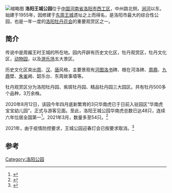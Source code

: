 [[File:王城公园_-_panoramio.jpg|缩略图]]
'''洛阳王城公园'''位于[[中国|中国]][[河南省|河南省]][[洛阳市|洛阳市]][[西工区|西工区]]，中州路北侧，[[涧河_(洛河)|涧河]]以东。始建于1955年，因修建于[[东周|东周]][[东周王城|王城]]遗址之上而得名，是洛阳市最大的综合性公园，也是一年一度的[[洛阳牡丹花会|洛阳牡丹花会]]的重要观赏区之一。

==简介==
传说中是周赧王时王城的所在地。园内开辟有历史文化区，牡丹观赏区，牡丹文化区，[[动物园|动物园]]，以及[[游乐场|游乐场]]五大景区。

历史文化区突出[[周|周]]、[[汉|汉]]、[[唐|唐]]风格，主要景观有[[河图洛书|河图洛书]]碑、根在河洛碑、[[周鼎|周鼎]]、[[九鼎|九鼎]]壁、[[朱雀|朱雀]]阙、韶乐台、东周故事墙等。

牡丹观赏区分为洛阳牡丹园、紫斑牡丹园、精品牡丹园三大园区。共有牡丹500多个品种，3万余株。

2020年8月12日，该园今年四月底新繁育的3只华南虎已于日前入驻园区“华南虎宝宝幼儿园”，正式与游客见面。至此，洛阳王城公园华南虎总数已达48只，连续六年位居全国第一<ref>{{cite news |title=河南洛阳华南虎“家族”不断壮大 总数已达48只 |url=https://china.huanqiu.com/article/3zRPFsWuOp8 |accessdate=2022-01-04 |work=环球网 |archive-date=2022-01-04 |archive-url=https://web.archive.org/web/20220104025818/https://china.huanqiu.com/article/3zRPFsWuOp8 |dead-url=no }}</ref>。2021年3月，数量多至54只。<ref>{{cite news |title=洛阳王城公园再添4只华南虎 数量保持全国第一_手机洛阳网 |url=http://mobile.lyd.com.cn/news/system/2021/03/01/031972654.shtml |accessdate=2022-01-04 |work=洛阳网 |archive-date=2022-01-04 |archive-url=https://web.archive.org/web/20220104025822/http://mobile.lyd.com.cn/news/system/2021/03/01/031972654.shtml |dead-url=no }}</ref>

2021年，由于疫情防控要求，王城公园迎春灯会已按要求取消。<ref>{{cite news |title=洛阳王城公园今年灯会取消？官方回复来了！另外，这些地方…… |url=https://china.huanqiu.com/article/41dBCfOb5LN |accessdate=2022-01-04 |work=环球网 |archive-date=2022-01-04 |archive-url=https://web.archive.org/web/20220104025550/https://china.huanqiu.com/article/41dBCfOb5LN |dead-url=no }}</ref>
==参考==
{{reflist}}
{{洛阳旅游资源}}
[[Category:洛阳公园|Category:洛阳公园]]